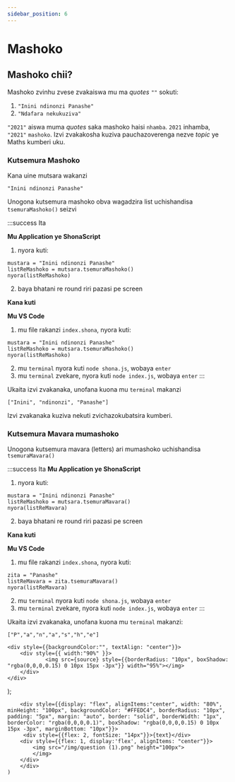 ```yaml
---
sidebar_position: 6
---
```


# Mashoko

## Mashoko chii?
Mashoko zvinhu zvese zvakaiswa mu ma _quotes_ `""` sokuti: 

1. `"Inini ndinonzi Panashe"`
2. `"Ndafara nekukuziva"`

<Question text='"2021" i nhamba  here kana mashoko?'/>
 

`"2021"` aiswa muma _quotes_ saka mashoko haisi `nhamba`.
`2021` inhamba, `"2021"` `mashoko`.
Izvi zvakakosha kuziva pauchazoverenga nezve _topic_ ye Maths kumberi uku.


### Kutsemura Mashoko
Kana uine mutsara wakanzi 

```
"Inini ndinonzi Panashe"
```
Unogona kutsemura mashoko obva wagadzira list uchishandisa `tsemuraMashoko()` seizvi


:::success Ita

**Mu Application ye ShonaScript**
1.  nyora kuti:
```
mustara = "Inini ndinonzi Panashe"
listReMashoko = mutsara.tsemuraMashoko()
nyora(listReMashoko)
```
2. baya bhatani re round riri pazasi pe screen

**Kana kuti**

**Mu VS Code**

1. mu file rakanzi `index.shona`, nyora kuti:
```
mustara = "Inini ndinonzi Panashe"
listReMashoko = mutsara.tsemuraMashoko()
nyora(listReMashoko)
```
2. mu `terminal` nyora kuti `node shona.js`, wobaya `enter`
3. mu `terminal` zvekare, nyora kuti `node index.js`, wobaya `enter`
:::

Ukaita izvi zvakanaka, unofana kuona mu `terminal` makanzi

```
["Inini", "ndinonzi", "Panashe"]
```
Izvi zvakanaka kuziva nekuti zvichazokubatsira kumberi.

### Kutsemura Mavara mumashoko

Unogona kutsemura mavara (letters) ari mumashoko uchishandisa `tsemuraMavara()`

:::success Ita
**Mu Application ye ShonaScript**
1.  nyora kuti:
```
mustara = "Inini ndinonzi Panashe"
listReMashoko = mutsara.tsemuraMavara()
nyora(listReMavara)
```
2. baya bhatani re round riri pazasi pe screen

**Kana kuti**

**Mu VS Code**

1. mu file rakanzi `index.shona`, nyora kuti:
```
zita = "Panashe"
listReMavara = zita.tsemuraMavara()
nyora(listReMavara)
```
2. mu `terminal` nyora kuti `node shona.js`, wobaya `enter`
3. mu `terminal` zvekare, nyora kuti `node index.js`, wobaya `enter`
:::


Ukaita izvi zvakanaka, unofana kuona mu `terminal` makanzi:

```
["P","a","n","a","s","h","e"]
```


    <div style={{backgroundColor:"", textAlign: "center"}}>
        <div style={{ width:"90%" }}>
                <img src={source} style={{borderRadius: "10px", boxShadow: "rgba(0,0,0,0.15) 0 10px 15px -3px"}} width="95%"></img> 
        </div>
    </div>
 
);

        <div style={{display: "flex", alignItems:"center", width: "80%", minHeight: "100px", backgroundColor: "#FFEDC4", borderRadius: "10px", padding: "5px", margin: "auto", border: "solid", borderWidth: "1px", borderColor: "rgba(0,0,0,0.1)", boxShadow: "rgba(0,0,0,0.15) 0 10px 15px -3px", marginBottom: "10px"}}>
         <div style={{flex: 2, fontSize: "14px"}}>{text}</div> 
        <div style={{flex: 1, display:'flex', alignItems: "center"}}>
            <img src="/img/question (1).png" height="100px">
            </img>
        </div>
        </div>
    )